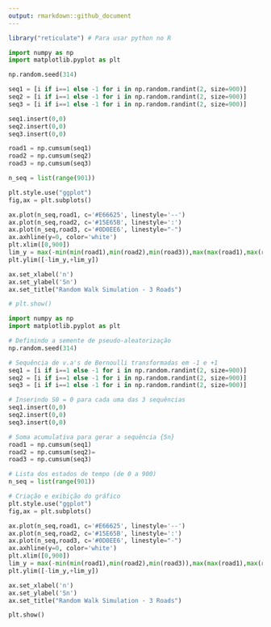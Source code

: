 ```yaml
---
output: rmarkdown::github_document
---
```

```r
library("reticulate") # Para usar python no R 
```

```python
import numpy as np
import matplotlib.pyplot as plt

np.random.seed(314)

seq1 = [i if i==1 else -1 for i in np.random.randint(2, size=900)]
seq2 = [i if i==1 else -1 for i in np.random.randint(2, size=900)]
seq3 = [i if i==1 else -1 for i in np.random.randint(2, size=900)]

seq1.insert(0,0)
seq2.insert(0,0)
seq3.insert(0,0)

road1 = np.cumsum(seq1)
road2 = np.cumsum(seq2)
road3 = np.cumsum(seq3)

n_seq = list(range(901))

plt.style.use("ggplot")
fig,ax = plt.subplots()

ax.plot(n_seq,road1, c='#E66625', linestyle='--')
ax.plot(n_seq,road2, c='#15E65B', linestyle=':')
ax.plot(n_seq,road3, c='#0D0EE6', linestyle="-")
ax.axhline(y=0, color='white')
plt.xlim([0,900])
lim_y = max(-min(min(road1),min(road2),min(road3)),max(max(road1),max(road2),max(road3)))+10
plt.ylim([-lim_y,+lim_y])

ax.set_xlabel('n')
ax.set_ylabel('Sn')
ax.set_title("Random Walk Simulation - 3 Roads")
```


```python
# plt.show()
```


```python
import numpy as np
import matplotlib.pyplot as plt

# Definindo a semente de pseudo-aleatorização
np.random.seed(314)

# Sequência de v.a's de Bernoulli transformadas em -1 e +1
seq1 = [i if i==1 else -1 for i in np.random.randint(2, size=900)]
seq2 = [i if i==1 else -1 for i in np.random.randint(2, size=900)]
seq3 = [i if i==1 else -1 for i in np.random.randint(2, size=900)]

# Inserindo S0 = 0 para cada uma das 3 sequências
seq1.insert(0,0)
seq2.insert(0,0)
seq3.insert(0,0)

# Soma acumulativa para gerar a sequência {Sn}
road1 = np.cumsum(seq1)
road2 = np.cumsum(seq2)=
road3 = np.cumsum(seq3)

# Lista dos estados de tempo (de 0 a 900)
n_seq = list(range(901))

# Criação e exibição do gráfico
plt.style.use("ggplot")
fig,ax = plt.subplots()

ax.plot(n_seq,road1, c='#E66625', linestyle='--')
ax.plot(n_seq,road2, c='#15E65B', linestyle=':')
ax.plot(n_seq,road3, c='#0D0EE6', linestyle="-")
ax.axhline(y=0, color='white')
plt.xlim([0,900])
lim_y = max(-min(min(road1),min(road2),min(road3)),max(max(road1),max(road2),max(road3)))+10
plt.ylim([-lim_y,+lim_y])

ax.set_xlabel('n')
ax.set_ylabel('Sn')
ax.set_title("Random Walk Simulation - 3 Roads")

plt.show()
```

